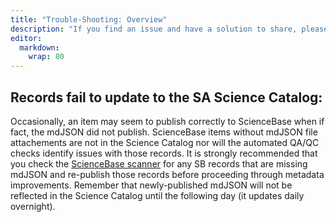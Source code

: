 ```yaml
---
title: "Trouble-Shooting: Overview"
description: "If you find an issue and have a solution to share, please contact the ASG."
editor: 
  markdown: 
    wrap: 80
---
```


## Records fail to update to the SA Science Catalog:

Occasionally, an item may seem to publish correctly to ScienceBase when if fact,
the mdJSON did not publish. ScienceBase items without mdJSON file attachements
are not in the Science Catalog nor will the automated QA/QC checks identify
issues with those records. It is strongly recommended that you check the
[ScienceBase scanner](http://calcommons.info/sb2/scansb.php) for any SB records
that are missing mdJSON and re-publish those records before proceeding through
metadata improvements. Remember that newly-published mdJSON will not be
reflected in the Science Catalog until the following day (it updates daily
overnight).
